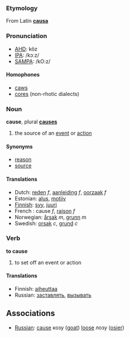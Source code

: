 ===Etymology===
From Latin '''[[causa]]'''

===Pronunciation===
*[[w:AHD|AHD]]: kôz
*[[w:IPA|IPA]]: /kɔːz/
*[[w:SAMPA|SAMPA]]: /kO:z/

====Homophones====
*[[caws]]
*[[cores]] (non-rhotic dialects)

===Noun===
'''cause''', plural '''[[causes]]'''
#the source of an [[event]] or [[action]]

====Synonyms====
*[[reason]]
*[[source]]

====Translations====
*Dutch: [[reden]] ''f'', [[aanleiding]] ''f'', [[oorzaak]] ''f''
*Estonian: [[alus#Estonian|alus]], [[motiiv]]
*[[Finnish]]: [[syy]], [[juuri]]
*French : cause ''f'', [[raison]] ''f''
*Norwegian: [[årsak]] ''m'', [[grunn]] ''m''
*Swedish: [[orsak]] ''c'', [[grund]] ''c''

===Verb===
'''to cause'''
#to set off an event or action

====Translations====
*Finnish: [[aiheuttaa]]
*Russian: [[заставлять]], [[вызывать]]

==Associations==
*[[Russian]]: [[cause]] козу ([[goat]]) [[loose]] лозу ([[osier]])